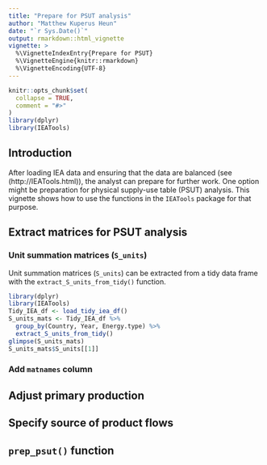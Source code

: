 ```yaml
---
title: "Prepare for PSUT analysis"
author: "Matthew Kuperus Heun"
date: "`r Sys.Date()`"
output: rmarkdown::html_vignette
vignette: >
  %\VignetteIndexEntry{Prepare for PSUT}
  %\VignetteEngine{knitr::rmarkdown}
  %\VignetteEncoding{UTF-8}
---
```


```r
knitr::opts_chunk$set(
  collapse = TRUE,
  comment = "#>"
)
library(dplyr)
library(IEATools)
```

## Introduction

After loading IEA data and ensuring that the data are balanced 
(see (http://IEATools.html)),
the analyst can prepare for further work.
One option might be preparation 
for physical supply-use table (PSUT) analysis.
This vignette shows how to use the functions in the `IEATools` package
for that purpose.


## Extract matrices for PSUT analysis

### Unit summation matrices (`S_units`)

Unit summation matrices (`S_units`) can be extracted from 
a tidy data frame with the `extract_S_units_from_tidy()` function.

```r
library(dplyr)
library(IEATools)
Tidy_IEA_df <- load_tidy_iea_df()
S_units_mats <- Tidy_IEA_df %>% 
  group_by(Country, Year, Energy.type) %>% 
  extract_S_units_from_tidy()
glimpse(S_units_mats)
S_units_mats$S_units[[1]]
```


### Add `matnames` column



## Adjust primary production




## Specify source of product flows



## `prep_psut()` function
